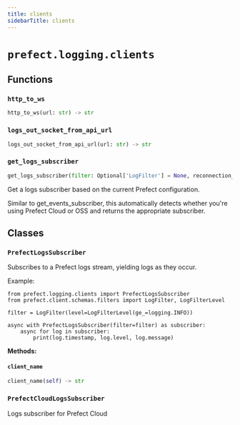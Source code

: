 ```yaml
---
title: clients
sidebarTitle: clients
---
```


# `prefect.logging.clients`

## Functions

### `http_to_ws` <sup><a href="https://github.com/prefecthq/prefect/blob/main/src/prefect/logging/clients.py#L67" target="_blank"><Icon icon="github" style="width: 14px; height: 14px;" /></a></sup>

```python
http_to_ws(url: str) -> str
```

### `logs_out_socket_from_api_url` <sup><a href="https://github.com/prefecthq/prefect/blob/main/src/prefect/logging/clients.py#L71" target="_blank"><Icon icon="github" style="width: 14px; height: 14px;" /></a></sup>

```python
logs_out_socket_from_api_url(url: str) -> str
```

### `get_logs_subscriber` <sup><a href="https://github.com/prefecthq/prefect/blob/main/src/prefect/logging/clients.py#L89" target="_blank"><Icon icon="github" style="width: 14px; height: 14px;" /></a></sup>

```python
get_logs_subscriber(filter: Optional['LogFilter'] = None, reconnection_attempts: int = 10) -> 'PrefectLogsSubscriber'
```


Get a logs subscriber based on the current Prefect configuration.

Similar to get_events_subscriber, this automatically detects whether
you're using Prefect Cloud or OSS and returns the appropriate subscriber.


## Classes

### `PrefectLogsSubscriber` <sup><a href="https://github.com/prefecthq/prefect/blob/main/src/prefect/logging/clients.py#L127" target="_blank"><Icon icon="github" style="width: 14px; height: 14px;" /></a></sup>


Subscribes to a Prefect logs stream, yielding logs as they occur.

Example:

    from prefect.logging.clients import PrefectLogsSubscriber
    from prefect.client.schemas.filters import LogFilter, LogFilterLevel

    filter = LogFilter(level=LogFilterLevel(ge_=logging.INFO))

    async with PrefectLogsSubscriber(filter=filter) as subscriber:
        async for log in subscriber:
            print(log.timestamp, log.level, log.message)


**Methods:**

#### `client_name` <sup><a href="https://github.com/prefecthq/prefect/blob/main/src/prefect/logging/clients.py#L193" target="_blank"><Icon icon="github" style="width: 14px; height: 14px;" /></a></sup>

```python
client_name(self) -> str
```

### `PrefectCloudLogsSubscriber` <sup><a href="https://github.com/prefecthq/prefect/blob/main/src/prefect/logging/clients.py#L321" target="_blank"><Icon icon="github" style="width: 14px; height: 14px;" /></a></sup>


Logs subscriber for Prefect Cloud

